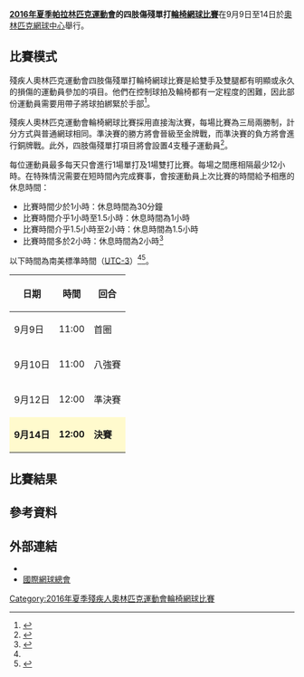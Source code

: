 {{noteTA|G1=Sports}}
{{Infobox Paralympic event
| event       = 四肢傷殘單打輪椅網球
| games       = 2016年夏季
| image       = [[File:Wheelchair_tennis_pictogram_(Paralympics).svg|120px]]
| caption     = 
| venue       = [[奧林匹克網球中心_(里約熱內盧)|奧林匹克網球中心]]
| dates       = 9月9日至14日
| competitors = 16
| nations     = 8<ref>{{cite web |url=http://www.itftennis.com/news/231734.aspx |language=EN |title=Full entry list announced for Rio 2016 Paralympics |publisher=ITF |date=2016-08-25 |accessdate=2016-09-02 |archive-date=2016-09-02 |archive-url=https://web.archive.org/web/20160902040446/http://www.itftennis.com/news/231734.aspx |dead-url=no }}</ref>
| gold        =  
| goldNPC     =  
| silver      =  
| silverNPC   =  
| bronze      =  
| bronzeNPC   =  
| prev        = [[2012年夏季殘疾人奧林匹克運動會輪椅網球混合單打比賽|2012]]
| next        = [[2020年夏季殘疾人奧林匹克運動會四肢傷殘單打輪椅網球比賽|2020]]
}}
{{2016年夏季殘疾人奧林匹克運動會輪椅網球比賽}}
'''[[2016年夏季帕拉林匹克運動會|2016年夏季帕拉林匹克運動會]]的四肢傷殘單打[[2016年夏季殘疾人奧林匹克運動會輪椅網球比賽|輪椅網球比賽]]'''在9月9日至14日於[[奧林匹克網球中心_(里約熱內盧)|奧林匹克網球中心]]舉行。

== 比賽模式 ==
殘疾人奧林匹克運動會四肢傷殘單打輪椅網球比賽是給雙手及雙腿都有明顯或永久的損傷的運動員參加的項目。他們在控制球拍及輪椅都有一定程度的困難，因此部份運動員需要用帶子將球拍綁緊於手部<ref name=classify>{{Cite web |url=https://www.paralympic.org/sites/default/files/document/150915170806821_2015_09_15%2BExplanatory%2Bguide%2BClassification_summer%2BFINAL%2B_5.pdf |title=Explanatory guide to Paralympic classification |accessdate=2016-09-02 |archive-date=2016-08-27 |archive-url=https://web.archive.org/web/20160827205502/https://www.paralympic.org/sites/default/files/document/150915170806821_2015_09_15%2BExplanatory%2Bguide%2BClassification_summer%2BFINAL%2B_5.pdf |dead-url=no }}</ref>。

殘疾人奧林匹克運動會輪椅網球比賽採用直接淘汰賽，每場比賽為三局兩勝制，計分方式與普通網球相同。準決賽的勝方將會晉級至金牌戰，而準決賽的負方將會進行銅牌戰。此外，四肢傷殘單打項目將會設置4支種子運動員<ref name=schedule>{{Cite web |url=http://www.paralimpicos.es/publicacion/ficheros/Paralympic%20Explanatory%20Guide%20_%20Wheelchair%20Tennis.pdf |title=Wheelchair Tennis Explanatory Guide |accessdate=2016-09-02 |archive-date=2016-03-30 |archive-url=https://web.archive.org/web/20160330022453/http://www.paralimpicos.es/publicacion/ficheros/Paralympic%20Explanatory%20Guide%20_%20Wheelchair%20Tennis.pdf |dead-url=yes }}</ref>。

每位運動員最多每天只會進行1場單打及1場雙打比賽。每場之間應相隔最少12小時。在特殊情況需要在短時間內完成賽事，會按運動員上次比賽的時間給予相應的休息時間：
* 比賽時間少於1小時：休息時間為30分鐘
* 比賽時間介乎1小時至1.5小時：休息時間為1小時
* 比賽時間介乎1.5小時至2小時：休息時間為1.5小時
* 比賽時間多於2小時：休息時間為2小時<ref>{{Cite web |url=http://www.itftennis.com/media/226715/226715.pdf |title=Regulations for Wheelchair Tennis 2016 |accessdate=2016-09-02 |archive-date=2017-03-28 |archive-url=https://web.archive.org/web/20170328062136/http://www.itftennis.com/media/226715/226715.pdf |dead-url=no }}</ref>

以下時間為南美標準時間（[[UTC-3|UTC-3]]）<ref name=schedule/><ref>{{Cite web |url=http://www.rio.itftennis.com/paralympics/schedule |title=Paralympic Tennis Event Schedule |accessdate=2016-09-02 |archive-date=2016-09-21 |archive-url=https://web.archive.org/web/20160921174716/http://www.rio.itftennis.com/paralympics/schedule |dead-url=no }}</ref>。
{| class="wikitable" style="text-align:center" width=400px
! 日期
! 時間
! 回合
|-
| 9月9日 || 11:00 || 首圈
|-
| 9月10日 || 11:00 || 八強賽
|-
| 9月12日 || 12:00 || 準決賽
|-
|style=background:lemonchiffon| '''9月14日''' ||style=background:lemonchiffon| '''12:00''' || style=background:lemonchiffon| '''決賽''' 
|}

== 比賽結果 ==
{{16TeamBracket-Compact-Tennis3-with 3rd
| RD1=首圈
| RD2=八強賽
| RD3=準決賽
| RD4=金牌戰
| Consol=銅牌戰
| team-width=200

| RD1-seed01=1
| RD1-team01='''{{flagIPCathlete|[[Dylan_Alcott|Dylan Alcott]]|AUS|2016年夏季}}
| RD1-score01-1='''6
| RD1-score01-2='''6
| RD1-score01-3=
| RD1-seed02=
| RD1-team02={{flagIPCathlete|[[Shraga_Weinburg|Shraga Weinburg]]|ISR|2016年夏季}}
| RD1-score02-1=0
| RD1-score02-2=0
| RD1-score02-3=

| RD1-seed03=
| RD1-team03={{flagIPCathlete|[[Antony_Cotterill|Antony Cotterill]]|GBR|2016年夏季}}
| RD1-score03-1=3
| RD1-score03-2=6<sup>5</sup>
| RD1-score03-3=
| RD1-seed04=
| RD1-team04='''{{flagIPCathlete|[[Nicholas_Taylor|Nick Taylor]]|USA|2016年夏季}}
| RD1-score04-1='''6
| RD1-score04-2='''7<sup>7</sup>
| RD1-score04-3=

| RD1-seed05=3
| RD1-team05='''{{flagIPCathlete|[[Lucas_Sithole|Lucas Sithole]]|RSA|2016年夏季}}
| RD1-score05-1='''6
| RD1-score05-2='''6
| RD1-score05-3=
| RD1-seed06=
| RD1-team06={{flagIPCathlete|[[川野将太|川野将太]]|JPN|2016年夏季}}
| RD1-score06-1=1
| RD1-score06-2=2
| RD1-score06-3=

| RD1-seed07=
| RD1-team07={{flagIPCathlete|[[Jamie_Burdekin|Jamie Burdekin]]|GBR|2016年夏季}}
| RD1-score07-1=2
| RD1-score07-2='''6
| RD1-score07-3=1
| RD1-seed08=
| RD1-team08='''{{flagIPCathlete|[[Ymanitu_Silva|Ymanitu Silva]]|BRA|2016年夏季}}
| RD1-score08-1='''6
| RD1-score08-2=2
| RD1-score08-3='''6

| RD1-seed09=
| RD1-team09='''{{flagIPCathlete|[[Heath_Davidson|Heath Davidson]]|AUS|2016年夏季}}
| RD1-score09-1=2
| RD1-score09-2='''7
| RD1-score09-3='''6
| RD1-seed10=
| RD1-team10={{flagIPCathlete|[[Bryan_Barten|Bryan Barten]]|USA|2016年夏季}}
| RD1-score10-1='''6
| RD1-score10-2=5
| RD1-score10-3=1

| RD1-seed11=
| RD1-team11={{flagIPCathlete|[[Alberto_Corradi|Alberto Corradi]]|ITA|2016年夏季}}
| RD1-score11-1=2
| RD1-score11-2=3
| RD1-score11-3=
| RD1-seed12=4
| RD1-team12='''{{flagIPCathlete|[[Andrew_Lapthorne|Andy Lapthorne]]|GBR|2016年夏季}}
| RD1-score12-1='''6
| RD1-score12-2='''6
| RD1-score12-3=

| RD1-seed13=
| RD1-team13='''{{flagIPCathlete|[[诸石光照|诸石光照]]|JPN|2016年夏季}}
| RD1-score13-1='''6
| RD1-score13-2='''6
| RD1-score13-3=
| RD1-seed14=
| RD1-team14={{flagIPCathlete|[[Rodrigo_Oliveira|Rodrigo Oliveira]]|BRA|2016年夏季}}
| RD1-score14-1=1
| RD1-score14-2=0
| RD1-score14-3=

| RD1-seed15=
| RD1-team15={{flagIPCathlete|[[Itai_Erenlib|Itai Erenlib]]|ISR|2016年夏季}}
| RD1-score15-1=4
| RD1-score15-2=4
| RD1-score15-3=
| RD1-seed16=2
| RD1-team16='''{{flagIPCathlete|[[David_Wagner|David Wagner]]|USA|2016年夏季}}
| RD1-score16-1='''6
| RD1-score16-2='''6
| RD1-score16-3=

| RD2-seed01=1
| RD2-team01='''{{flagIPCathlete|[[Dylan_Alcott|Dylan Alcott]]|AUS|2016年夏季}}
| RD2-score01-1='''6
| RD2-score01-2='''6
| RD2-score01-3=
| RD2-seed02=
| RD2-team02={{flagIPCathlete|[[Nicholas_Taylor|Nick Taylor]]|USA|2016年夏季}}
| RD2-score02-1=2
| RD2-score02-2=0
| RD2-score02-3=

| RD2-seed03=3
| RD2-team03='''{{flagIPCathlete|[[Lucas_Sithole|Lucas Sithole]]|RSA|2016年夏季}}
| RD2-score03-1='''7
| RD2-score03-2='''6
| RD2-score03-3=
| RD2-seed04=
| RD2-team04={{flagIPCathlete|[[Ymanitu_Silva|Ymanitu Silva]]|BRA|2016年夏季}}
| RD2-score04-1=5
| RD2-score04-2=3
| RD2-score04-3=

| RD2-seed05=
| RD2-team05={{flagIPCathlete|[[Heath_Davidson|Heath Davidson]]|AUS|2016年夏季}}
| RD2-score05-1=1
| RD2-score05-2=2
| RD2-score05-3=
| RD2-seed06=4
| RD2-team06='''{{flagIPCathlete|[[Andrew_Lapthorne|Andy Lapthorne]]|GBR|2016年夏季}}
| RD2-score06-1='''6
| RD2-score06-2='''6
| RD2-score06-3=

| RD2-seed07=
| RD2-team07={{flagIPCathlete|[[诸石光照|诸石光照]]|JPN|2016年夏季}}
| RD2-score07-1=2
| RD2-score07-2=2
| RD2-score07-3=
| RD2-seed08=2
| RD2-team08='''{{flagIPCathlete|[[David_Wagner|David Wagner]]|USA|2016年夏季}}
| RD2-score08-1='''6
| RD2-score08-2='''6
| RD2-score08-3=

| RD3-seed01=1
| RD3-team01='''{{flagIPCathlete|[[Dylan_Alcott|Dylan Alcott]]|AUS|2016年夏季}}
| RD3-score01-1='''6
| RD3-score01-2='''6
| RD3-score01-3=
| RD3-seed02=3
| RD3-team02={{flagIPCathlete|[[Lucas_Sithole|Lucas Sithole]]|RSA|2016年夏季}}
| RD3-score02-1=0
| RD3-score02-2=3
| RD3-score02-3=

| RD3-seed03=4
| RD3-team03='''{{flagIPCathlete|[[Andrew_Lapthorne|Andy Lapthorne]]|GBR|2016年夏季}}
| RD3-score03-1='''6
| RD3-score03-2=2
| RD3-score03-3='''6
| RD3-seed04=2
| RD3-team04={{flagIPCathlete|[[David_Wagner|David Wagner]]|USA|2016年夏季}}
| RD3-score04-1=3
| RD3-score04-2='''6
| RD3-score04-3=3

| RD4-seed01=1
| RD4-team01='''{{flagIPCathlete|[[Dylan_Alcott|Dylan Alcott]]|AUS|2016年夏季}}
| RD4-score01-1='''6
| RD4-score01-2='''6
| RD4-score01-3=
| RD4-seed02=4
| RD4-team02={{flagIPCathlete|[[Andrew_Lapthorne|Andy Lapthorne]]|GBR|2016年夏季}}
| RD4-score02-1=3
| RD4-score02-2=4
| RD4-score02-3=

| RD4-seed03=3
| RD4-team03={{flagIPCathlete|[[Lucas_Sithole|Lucas Sithole]]|RSA|2016年夏季}}
| RD4-score03-1='''6
| RD4-score03-2=2
| RD4-score03-3=5
| RD4-seed04=2
| RD4-team04='''{{flagIPCathlete|[[David_Wagner|David Wagner]]|USA|2016年夏季}}
| RD4-score04-1=1
| RD4-score04-2='''6
| RD4-score04-3='''7
}}

== 參考資料 ==
{{reflist}}

== 外部連結 ==
* {{Official|https://www.rio2016.com/en/paralympics/wheelchair-tennis}}{{pt}}{{en}}{{es}}{{fr}}
* [http://www.itftennis.com/wheelchair/ 國際網球總會]{{Wayback|url=http://www.itftennis.com/wheelchair/ |date=20110202185115 }}{{en}}

[[Category:2016年夏季殘疾人奧林匹克運動會輪椅網球比賽|Category:2016年夏季殘疾人奧林匹克運動會輪椅網球比賽]]